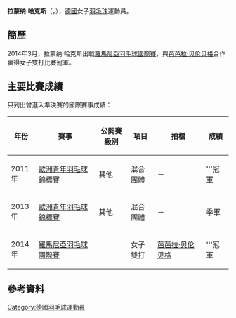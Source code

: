 {{noteTA|G1=Badminton}}
{{Infobox 羽球選手
| playername              = 拉蒙纳·哈克斯<br/>{{lang|de|Ramona Hacks}}
| image                   = 
| size                    = 
| caption                 = 
| birth_name              = 
| date_of_birth           = {{birth_date_and_age|1994|11|2}}<ref name="profile">[http://badminton.de/Ramona-Hacks.1850.0.html Ramona Hacks] {{webarchive|url=https://web.archive.org/web/20160304092218/http://badminton.de/Ramona-Hacks.1850.0.html |date=2016-03-04 }} Deutscher Badminton-Verband {{de}}</ref>
| place_of_birth          = {{GER}}[[格拉德貝克|格拉德貝克]]<ref name="profile"/>
| height                  = 
| weight                  = 
| event                   = 女子雙打、混合雙打
| country                 = {{GER}}
| years_active            = 
| handedness              = 
| coach                   = 
| highest_ranking         = 第91位（女雙-[[芭芭拉·贝伦贝格|贝伦贝格]]）
| date_of_highest_ranking = 2015年3月12日<ref name="ranking">[http://bwfcontent.tournamentsoftware.com/ranking/player.aspx?id=9494&player=315268 BWF World Ranking - Ranking of  Ramona HACKS (78428)]{{en}}</ref>
| current_ranking         = 第99位（女雙-[[芭芭拉·贝伦贝格|贝伦贝格]]）<br/>第245位（混雙-[[约翰尼斯·皮斯托留斯|皮斯托留斯]]）
| date_of_current_ranking = 2015年8月6日<ref>[http://bwfcontent.tournamentsoftware.com/ranking/category.aspx?id=9494&category=475 BWF World Ranking - BWF世界排名榜 (8/6/2015) - Women's doubles] {{Wayback|url=http://bwfcontent.tournamentsoftware.com/ranking/category.aspx?id=9494&category=475 |date=20200323171952 }}{{en}}</ref><ref>[http://bwfcontent.tournamentsoftware.com/ranking/category.aspx?id=9494&category=476 BWF World Ranking - BWF世界排名榜 (8/6/2015) - Mixed doubles] {{Wayback|url=http://bwfcontent.tournamentsoftware.com/ranking/category.aspx?id=9494&category=476 |date=20200417074119 }}{{en}}</ref>
| played                  = 8勝–12負（女單）<br/>13勝–28負（女雙）<br/>7勝–12負（混雙）
| titles                  = 
| bwf_profile             = 113AEC51-03EB-4AF9-9987-270F51AE5668
| bwf_id                  = 78428
| updated                 = 2015年8月7日
}}
{{MedalTableTop}}
{{MedalSport | 女子[[羽毛球|羽毛球]]}}
{{MedalCountry | {{GER}}}}
{{MedalCompetition | [[歐洲青年羽毛球錦標賽|歐洲青年羽毛球錦標賽]]}}
{{MedalGold   | [[2011年歐洲青年羽毛球錦標賽|2011年 萬塔]] | 混合團體 }}
{{MedalBronze | [[2013年歐洲青年羽毛球錦標賽|2013年 安卡拉]] | 混合團體 }}
{{MedalBottom}}
'''拉蒙纳·哈克斯'''（{{lang-de|'''Ramona Hacks'''}}，{{bd|1994年|11月2日||}}），[[德國|德國]]女子[[羽毛球|羽毛球]]運動員。

==簡歷==
2014年3月，拉蒙纳·哈克斯出戰[[2014年羅馬尼亞羽毛球國際賽|羅馬尼亞羽毛球國際賽]]，與[[芭芭拉·贝伦贝格|芭芭拉·贝伦贝格]]合作贏得女子雙打比賽冠軍。

==主要比賽成績==
只列出曾進入準決賽的國際賽事成績：
{| class=wikitable style="text-align:center; font-size:small;" 
!width="50"|年份
!width="180"|賽事
!width="80"|公開賽級別
!width="60"|項目
!width="140"|拍檔
!width="50"|成績
|-
!rowspan="1"|2011年
|[[2011年歐洲青年羽毛球錦標賽|歐洲青年羽毛球錦標賽]]
|其他
|混合團體
|－
|bgcolor="gold"|'''冠軍
|-
!rowspan="1"|2013年
|[[2013年歐洲青年羽毛球錦標賽|歐洲青年羽毛球錦標賽]]
|其他
|混合團體
|－
|bgcolor="#b8860b"|季軍
|-
!rowspan="1"|2014年
|[[2014年羅馬尼亞羽毛球國際賽|羅馬尼亞羽毛球國際賽]]
|{{BWFIS}}
|女子雙打
|[[芭芭拉·贝伦贝格|芭芭拉·贝伦贝格]]
|bgcolor="gold"|'''冠軍
|}
{{BWF賽事級別索引}}

==參考資料==
{{Reflist}}

{{DEFAULTSORT:Hacks, Ramona}}
[[Category:德國羽毛球運動員|Category:德國羽毛球運動員]]